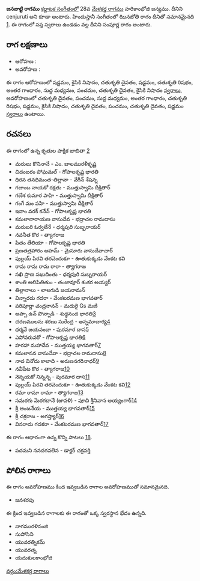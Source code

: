 {{Infobox ragam
	| name          	= జనజుట్టి
	| synonym	    	= cenjuruti
	| mela          	= 
	| chakra        	= 
	| janaka        	= 
	| type          	= సంపూర్ణ
	| arohanam      	= {{svaraC|S|N2|D2|S|R2|G3|M1|P|D2|N2}} 
	| avarohanam    	= {{svaraC|D2|P|M1|G3|R2|S|N2|D2|P|D2|S}}
	| jeeva         	=
	| chhaya        	=
	| nyasa         	=
	| vishesha      	= 
	| equivalent  		= ఝినజోతి
}}
{{కర్ణాటక సంగీత రాగాలు}}
'''జనజుట్టి రాగము''' [[కర్ణాటక సంగీతం]]లో 28వ [[మేళకర్త రాగము]] హరికాంభోజి జన్యము. దీనిని cenjuruti అని కూడా అంటారు. హిందుస్తానీ సంగీతంలో ఝినజోతి రాగం దీనితో సమానమైనది [https://karnatik.com/hcragatable.shtml]. ఈ రాగంలో సప్త స్వరాలు ఉండడం వల్ల దీనిని సంపూర్ణ రాగం అంటారు.


==రాగ లక్షణాలు==


* ఆరోహణ : {{svaraC|S|N2|D2|S|R2|G3|M1|P|D2|N2}} 
* అవరోహణ : {{svaraC|D2|P|M1|G3|R2|S|N2|D2|P|D2|S}}

ఈ రాగం ఆరోహణంలో షడ్జమం, కైసికి నిషాదం, చతుశృతి దైవతం, షడ్జమం, చతుశృతి రిషభం, అంతర గాంధారం, సుద్ద మధ్యమం, పంచమం, చతుశృతి దైవతం, కైసికి నిషాదం [[స్వరాలు]], అవరోహణంలో చతుశృతి దైవతం, పంచమం, సుద్ద మధ్యమం, అంతర గాంధారం, చతుశృతి రిషభం, షడ్జమం, కైసికి నిషాదం, చతుశృతి దైవతం, పంచమం, చతుశృతి దైవతం, షడ్జమం [[స్వరాలు]] ఉంటాయి.

==రచనలు==
ఈ రాగంలో ఉన్న కృతుల పాక్షిక జాబితా [https://github.com/ssrihari/ragavardhini/blob/master/ragas/kritis.psv]
* మరులు కొనినానే - ఎం. బాలమురళీకృష్ణ
* చిదంబరం పోఘమల్ - గోపాలకృష్ణ భారతి
* ధిరన తనధిమంత-తిల్లానా - వేగీన్ శేషన్న
* గజాంబ నాయకో రక్షతు - ముత్తుస్వామి దీక్షితార్
* గణేశ కుమార పాహి - ముత్తుస్వామి దీక్షితార్
* గంగే మం పహి - ముత్తుస్వామి దీక్షితార్
* ఇనాం వరక్ కనేన్ - గోపాలకృష్ణ భారతి
* కమలానారాయణ వాసుదేవ - భద్రాచల రామదాసు
* మరుబరి ఓర్వలేనే - ధర్మపురి సుబ్బరాయర్
* నవనీత కొర - త్యాగరాజ
* పితం తేలియా - గోపాలకృష్ణ భారతి
* ప్రణతత్రహారం అహమ్ - మైసూరు వాసుదేవాచార్
* పుల్లయ్ పిరవి తరవెందుకూ - ఊతుకుక్కడు వేంకట కవి
* రామ రామ రామ రారా - త్యాగరాజ
* సఖి ప్రాణ సఖుదింతు - ధర్మపురి సుబ్బరాయర్
* శాంతి అలిపితితుం - తంజావూర్ శంకర అయ్యర్
* తిల్లానాలు - లాలగుడి జయరామన్
* విన్నారదు గదరా - వేంకటరమణ భాగవతార్
* పరిపూర్ణా చంద్రనానన్ - మదురై Gs మణి
* అప్పా ఉన్ పొన్నాడి - శుధ్ధనంద భారతి[http://www.karnatik.com/c1676.shtml]
* చరణములను శరణు సురేంద్ర - అన్నమాచార్య[http://www.karnatik.com/c3303.shtml]
* ధర్మవే జయవంబా - పురమార దాస[http://www.karnatik.com/c1157.shtml]
* ఎపోవరువరో - గోపాలకృష్ణ భారతి[http://www.karnatik.com/c1323.shtml]
* హరహా మహాదేవ - ముత్తయ్య భాగవతార్[http://www.karnatik.com/c1992.shtml]
* కమలానన వాసుదేవా - భద్రాచల రామదాసు[http://www.karnatik.com/c2479.shtml]
* నాద వినోదు కాలాది - అరుణనగరినాథర్[http://www.karnatik.com/c1079.shtml]
* నవీపేట కొర - త్యాగరాజ[http://www.karnatik.com/c2594.shtml]
* నెన్నయకో నిన్నన్న - పురమార దాస[http://www.karnatik.com/c1266.shtml]
* పుల్లయ్ పిరవి తరవెందుకూ - ఊతుకుక్కడు వేంకట కవి[http://www.karnatik.com/c2514.shtml]
* రమా రామా రామా - త్యాగరాజ[http://www.karnatik.com/c2772.shtml]
* సమరగు మెరగదానే (జావళి) - పూచి శ్రీనివాస అయ్యంగార్[http://www.karnatik.com/c3262.shtml]
* శ్రీ ఆంజనేయ - ముత్తయ్య భాగవతార్[http://www.karnatik.com/c2014.shtml]
* శ్రీ చక్రరాజ - అగస్త్యార్[http://www.karnatik.com/c1101.shtml]
* వినరాదు గదకరా - వేంకటరమణ భాగవతార్[http://www.karnatik.com/c3225.shtml]

ఈ రాగం ఆధారంగా ఉన్న కొన్ని పాటలు [http://rksanka.tripod.com/music/rslist.html].
* పదమని ననదగవలెన - డాక్టర్ చక్రవర్తి




==పోలిన రాగాలు==
ఈ రాగం అవరోహణము కింద ఇవ్వబడిన రాగాల అవరోహణముతో సమానమైనది.
* జనశరపు

ఈ క్రింద ఇవ్వబడిన రాగాలకు ఈ రాగంతో ఒక్క స్వరస్థాన భేదం ఉన్నది.
* నాగమురళినంజి
* సుపోసిని
* యువరత్నికమ్
* యువరత్న
* యదుకులకాంభోజి



[[వర్గం:మేళకర్త రాగాలు]]
